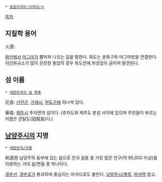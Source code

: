  * [[동음이의어·다의어/ㅎ]]

[[목차]]
== 지질학 용어 ==
火道:

[[화산]]에서 [[마그마]]가 뿜어져 나오는 길을 말한다. 화도는 분화구와 마그마방을 연결한다. 이산화규소가 많이 끈끈한 용암의 경우 화도안에 화성암이 굳어져 발견된다.

== 섬 이름 ==
 * [[대한민국의 섬 목록]]

花島: [[신안군]], [[거제시]], [[완도군]]에 하나씩 있다.

華島: [[제주시]] 추자면의 섬이다. (추자도와 제주도 본섬 사이에 있으며 주민들이 부르는 이름은 관탈도(冠脫島)다.)

== [[남양주시]]의 지명 ==
 * [[대한민국/지명]]

和道邑
남양주의 동부에 있는 읍으로 전국 읍들 중 가장 많은 인구(약 95,000 이상)를 자랑하는 거대 읍/면들 중 하나이다.

[[경춘선]], [[경춘로]]가 통과하며 중심지는 마석으로도 불린다. [[남양주시/행정]], [[마석역]] 참고.

